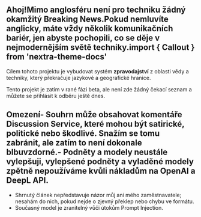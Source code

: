 
<CallToAction />

## Ahoj!Mimo anglosféru není pro techniku žádný okamžitý **Breaking News**.Pokud nemluvíte anglicky, máte vždy několik komunikačních bariér, jen abyste pochopili, co se děje v nejmodernějším světě techniky.import { Callout } from 'nextra-theme-docs'

<Callout type="info" emoji="🗞">

Cílem tohoto projektu je vybudovat systém **zpravodajství** z oblasti vědy a techniky, který překračuje jazykové a geografické hranice.

</Callout>

Tento projekt je zatím v rané fázi beta, ale není zde žádný čekací seznam a můžete se přihlásit k odběru ještě dnes.

## Omezení- Souhrn může obsahovat komentáře Discussion Service, které mohou být satirické, politické nebo škodlivé. Snažím se tomu zabránit, ale zatím to není dokonale blbuvzdorné.- Podněty a modely neustále vylepšuji, vylepšené podněty a vyladěné modely zpětně nepoužíváme kvůli nákladům na OpenAI a DeepL API.

- Shrnutý článek nepředstavuje názor můj ani mého zaměstnavatele; nesahám do nich, pokud nejde o zjevný překlep nebo chybu ve formátu.
- Současný model je zranitelný vůči útokům Prompt Injection.
